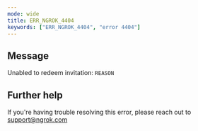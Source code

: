 ```yaml
---
mode: wide
title: ERR_NGROK_4404
keywords: ["ERR_NGROK_4404", "error 4404"]
---
```


## Message

Unabled to redeem invitation: `REASON`

## Further help

If you're having trouble resolving this error, please reach out to [support@ngrok.com](mailto:support@ngrok.com?subject=Help%20with%20ERR_NGROK_4404)
